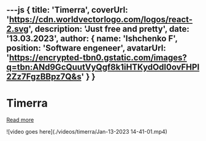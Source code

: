 ---js
{
    title: 'Timerra',
    coverUrl: 'https://cdn.worldvectorlogo.com/logos/react-2.svg',
    description: 'Just free and pretty',
    date: '13.03.2023',
    author: {
        name: 'Ishchenko F',
        position: 'Software engeneer',
        avatarUrl: 'https://encrypted-tbn0.gstatic.com/images?q=tbn:ANd9GcQuutVyQgf8k1iHTKydOdl0ovFHPl2Zz7FgzBBpz7Q&s'
    }
}
---

# Timerra

[Read more](https://timerra.io/)

![video goes here](./videos/timerra/Jan-13-2023 14-41-01.mp4)